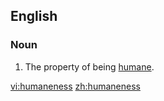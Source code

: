 ==English==
===Noun===
{{en-noun|-}}

#The property of being [[humane]].

[[vi:humaneness]]
[[zh:humaneness]]